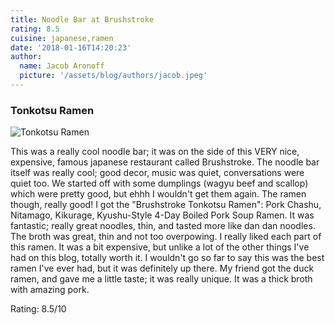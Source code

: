 ```yaml
---
title: Noodle Bar at Brushstroke
rating: 8.5
cuisine: japanese,ramen
date: '2018-01-16T14:20:23'
author:
  name: Jacob Aronoff
  picture: '/assets/blog/authors/jacob.jpeg'
---
```


### Tonkotsu Ramen
![Tonkotsu Ramen](/blog/noodle-bar-brushstroke.jpg)

This was a really cool noodle bar; it was on the side of this VERY nice, expensive, famous japanese restaurant called Brushstroke. The noodle bar itself was really cool; good decor, music was quiet, conversations were quiet too. We started off with some dumplings (wagyu beef and scallop) which were pretty good, but ehhh I wouldn't get them again. The ramen though, really good! I got the "Brushstroke Tonkotsu Ramen": Pork Chashu, Nitamago, Kikurage, Kyushu-Style 4-Day Boiled Pork Soup Ramen. It was fantastic; really great noodles, thin, and tasted more like dan dan noodles. The broth was great, thin and not too overpowing. I really liked each part of this ramen. It was a bit expensive, but unlike a lot of the other things I've had on this blog, totally worth it. I wouldn't go so far to say this was the best ramen I've ever had, but it was definitely up there. My friend got the duck ramen, and gave me a little taste; it was really unique. It was a thick broth with amazing pork.

Rating: 8.5/10
